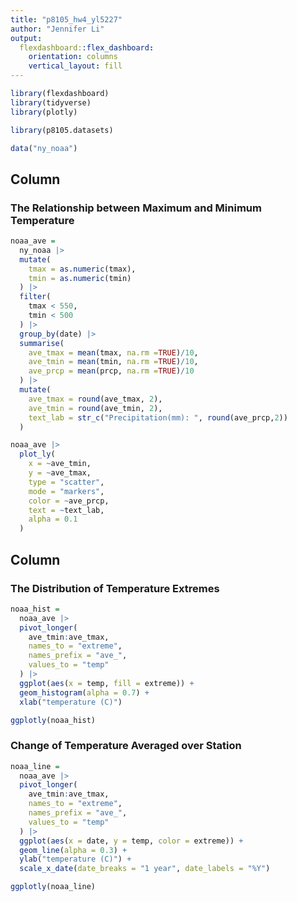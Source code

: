 ```yaml
---
title: "p8105_hw4_yl5227"
author: "Jennifer Li"
output: 
  flexdashboard::flex_dashboard:
    orientation: columns
    vertical_layout: fill
---
```



```r
library(flexdashboard)
library(tidyverse)
library(plotly)

library(p8105.datasets)

data("ny_noaa")
```

Column {data-width=650}
-----------------------------------------------------------------------

### The Relationship between Maximum and Minimum Temperature

```r
noaa_ave =
  ny_noaa |> 
  mutate(
    tmax = as.numeric(tmax),
    tmin = as.numeric(tmin)
  ) |> 
  filter(
    tmax < 550,
    tmin < 500
  ) |> 
  group_by(date) |> 
  summarise(
    ave_tmax = mean(tmax, na.rm =TRUE)/10,
    ave_tmin = mean(tmin, na.rm =TRUE)/10,
    ave_prcp = mean(prcp, na.rm =TRUE)/10
  ) |> 
  mutate(
    ave_tmax = round(ave_tmax, 2),
    ave_tmin = round(ave_tmin, 2),
    text_lab = str_c("Precipitation(mm): ", round(ave_prcp,2))
  )

noaa_ave |> 
  plot_ly(
    x = ~ave_tmin,
    y = ~ave_tmax,
    type = "scatter",
    mode = "markers",
    color = ~ave_prcp,
    text = ~text_lab,
    alpha = 0.1
  )
```

Column {data-width=350}
-----------------------------------------------------------------------

### The Distribution of Temperature Extremes

```r
noaa_hist =
  noaa_ave |> 
  pivot_longer(
    ave_tmin:ave_tmax,
    names_to = "extreme",
    names_prefix = "ave_",
    values_to = "temp"
  ) |> 
  ggplot(aes(x = temp, fill = extreme)) +
  geom_histogram(alpha = 0.7) +
  xlab("temperature (C)")

ggplotly(noaa_hist)
```

### Change of Temperature Averaged over Station

```r
noaa_line =
  noaa_ave |> 
  pivot_longer(
    ave_tmin:ave_tmax,
    names_to = "extreme",
    names_prefix = "ave_",
    values_to = "temp"
  ) |> 
  ggplot(aes(x = date, y = temp, color = extreme)) +
  geom_line(alpha = 0.3) +
  ylab("temperature (C)") +
  scale_x_date(date_breaks = "1 year", date_labels = "%Y")

ggplotly(noaa_line)
```


